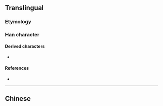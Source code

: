 {{also|剛}}
{{character info/new}}
==Translingual==
{{stroke order|strokes=6}}

===Etymology===
{{Han simp|剛|f=岡|t=冈}}

===Han character===
{{Han char|rn=18|rad=刀|as=04|sn=6|four=|canj=BKLN|ids=⿰[[冈]][[刂]]}}

====Derived characters====
* {{l|mul|[[𡱸]]}}

====References====
* {{Han ref|kx=0137.301|hdz=10326.060|uh=521A|ud=21018}}

----

==Chinese==
{{zh-see|剛}}